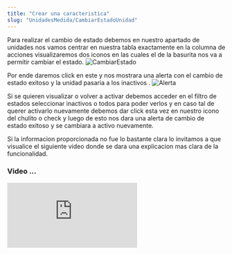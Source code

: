 ```yaml
---
title: "Crear una caracteristica"
slug: "UnidadesMedida/CambiarEstadoUnidad"
---
```




<Tabs>
  <TabItem label="Endpoint">
    <ApiEndpoint url={`${API_BASE_URL}bodega/unidades`} />
  </TabItem>
</Tabs>

Para realizar el cambio de estado debemos en nuestro apartado de unidades nos vamos centrar en nuestra tabla exactamente en la columna de acciones visualizaremos dos iconos en las cuales el de la basurita nos va  a permitir cambiar el estado.
<Image src={CambiarEstado} alt="CambiarEstado" width={3148} height={2270} />

Por ende daremos click en este y nos mostrara una alerta con el cambio de estado exitoso y la unidad pasaria  a los inactivos .
<Image src={Alerta} alt="Alerta" width={3148} height={2270} />

Si se quieren visualizar o volver a activar debemos acceder en el filtro de estados seleccionar inactivos o todos para poder verlos y en caso tal de querer activarlo nuevamente debemos dar click esta vez en nuestro icono del chulito o check y luego de esto nos dara una alerta de cambio de estado exitoso y se cambiara a activo nuevamente.

Si la informacion proporcionada no fue lo bastante clara lo invitamos a que visualice el siguiente video donde se dara una explicacion mas clara de la funcionalidad.

### Video ...

<div style={{ display: "flex", justifyContent: "center" }}>
  <iframe
    style={{ height: "500px", width: "100%" }}
    src="https://www.youtube.com/embed/_iboDUU3kKA"
    title="Tutorial"
    frameBorder="0"
    allow="accelerometer; autoplay; clipboard-write; encrypted-media; gyroscope; picture-in-picture"
    allowFullScreen
  ></iframe>
</div>